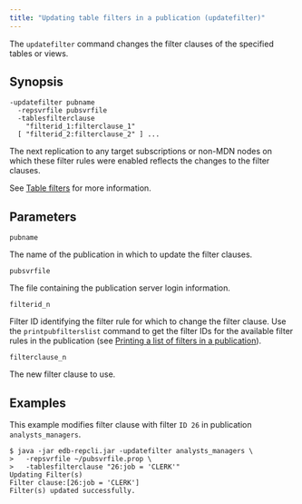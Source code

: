 ```yaml
---
title: "Updating table filters in a publication (updatefilter)"
---
```


<div id="updating_tablefilters_to_publication" class="registered_link"></div>

The `updatefilter` command changes the filter clauses of the specified tables or views.

## Synopsis

```shell
-updatefilter pubname
  -repsvrfile pubsvrfile
  -tablesfilterclause
    "filterid_1:filterclause_1"
  [ "filterid_2:filterclause_2" ] ...
```

The next replication to any target subscriptions or non-MDN nodes on which these filter rules were enabled reflects the changes to the filter clauses.

See [Table filters](../../02_overview/02_replication_concepts_and_definitions/13_table_filters/#table_filters) for more information.

## Parameters

`pubname`

The name of the publication in which to update the filter clauses.

`pubsvrfile`

The file containing the publication server login information.

`filterid_n`

Filter ID identifying the filter rule for which to change the filter clause. Use the `printpubfilterslist` command to get the filter IDs for the available filter rules in the publication (see [Printing a list of filters in a publication](17_print_publications_filters_list/#print_publications_filters_list)).

`filterclause_n`

The new filter clause to use.

## Examples

This example modifies filter clause with filter `ID 26` in publication `analysts_managers`.

```shell
$ java -jar edb-repcli.jar -updatefilter analysts_managers \
>   -repsvrfile ~/pubsvrfile.prop \
>   -tablesfilterclause "26:job = 'CLERK'"
Updating Filter(s)
Filter clause:[26:job = 'CLERK']
Filter(s) updated successfully.
```
